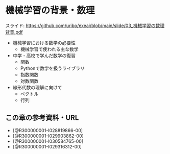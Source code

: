 # 機械学習の背景・数理

スライド: [https://github.com/uribo/exeai/blob/main/slide/03_機械学習の数理背景.pdf](https://github.com/uribo/exeai/blob/main/slide/03_機械学習の数理背景.pdf)

- 機械学習における数学の必要性
    - 機械学習で使われる主な数学
- 中学・高校で学んだ数学の復習
    - 関数
    - Pythonで数学を扱うライブラリ
    - 指数関数
    - 対数関数
- 線形代数の理解に向けて
    - ベクトル
    - 行列

## この章の参考資料・URL

- [@R300000001-I028819866-00]
- [@R300000001-I029903862-00]
- [@R300000001-I030584765-00]
- [@R300000001-I029316312-00]
